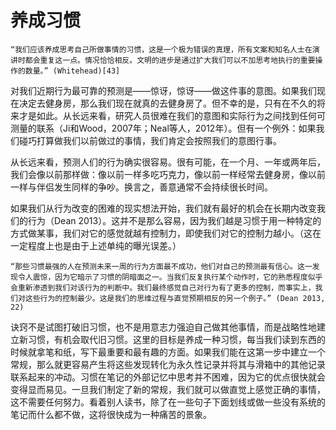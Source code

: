 # 养成习惯 {#wind-14}

```
“我们应该养成思考自己所做事情的习惯，这是一个极为错误的真理，所有文案和知名人士在演讲时都会重复这一点。情况恰恰相反。文明的进步是通过扩大我们可以不加思考地执行的重要操作的数量。” (Whitehead)[43]
```

对我们近期行为最可靠的预测是——惊讶，惊讶——做这件事的意图。如果我们现在决定去健身房，那么我们现在就真的去健身房了。但不幸的是，只有在不久的将来才是如此。从长远来看，研究人员很难在我们的意图和实际行为之间找到任何可测量的联系（Ji和Wood，2007年；Neal等人，2012年）。但有一个例外：如果我们碰巧打算做我们以前做过的事情，我们肯定会按照我们的意图行事。

从长远来看，预测人们的行为确实很容易。很有可能，在一个月、一年或两年后，我们会像以前那样做：像以前一样多吃巧克力，像以前一样经常去健身房，像以前一样与伴侣发生同样的争吵。换言之，善意通常不会持续很长时间。

如果我们从行为改变的困难的现实想法开始，我们就有最好的机会在长期内改变我们的行为（Dean 2013）。这并不是那么容易，因为我们越是习惯于用一种特定的方式做某事，我们对它的感觉就越有控制力，即使我们对它的控制力越小。（这在一定程度上也是由于上述单纯的曝光误差。）

```
“那些习惯最强的人在预测未来一周的行为方面最不成功，他们对自己的预测最有信心。这一发现令人震惊，因为它暗示了习惯的阴暗面之一。当我们反复执行某个动作时，它的熟悉程度似乎会重新渗透到我们对该行为的判断中。我们最终感觉自己对行为有了更多的控制，而事实上，我们对这些行为的控制最少。这是我们的思维过程与直觉预期相反的另一个例子。” (Dean 2013, 22)
```

诀窍不是试图打破旧习惯，也不是用意志力强迫自己做其他事情，而是战略性地建立新习惯，有机会取代旧习惯。这里的目标是养成一种习惯，每当我们读到东西的时候就拿笔和纸，写下最重要和最有趣的方面。如果我们能在这第一步中建立一个常规，那么就更容易产生将这些发现转化为永久性记录并将其与滑箱中的其他记录联系起来的冲动。习惯在笔记的外部记忆中思考并不困难，因为它的优点很快就会变得显而易见。一旦我们制定了新的常规，我们就可以做直觉上感觉正确的事情，这不需要任何努力。看着别人读书，除了在一些句子下面划线或做一些没有系统的笔记而什么都不做，这将很快成为一种痛苦的景象。
